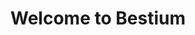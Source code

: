 ---
title: Welcome to Bestium
description: Get started coding and injecting your custom entities with Bestium.
template: splash
hero:
  tagline: Get started coding and injecting your custom entities with Bestium.
  image:
    file: ../../assets/capybara.png
  actions:
    - text: Get started
      link: start/about-bestium
      icon: right-arrow
    - text: Javadocs
      link: javadocs
      icon: external
      variant: minimal
---